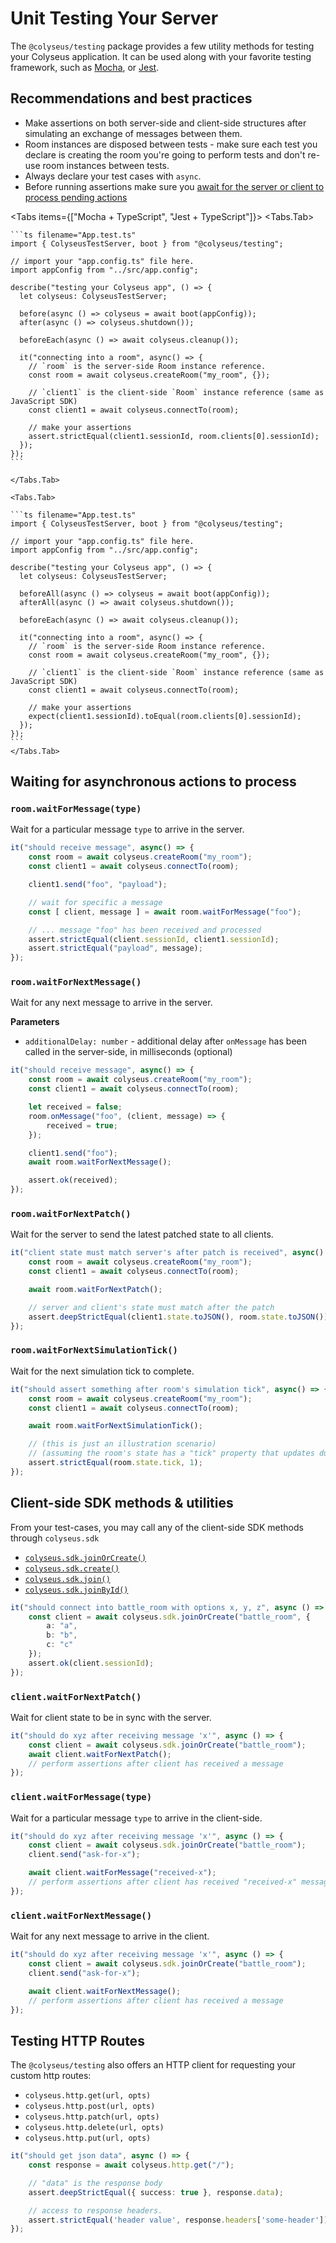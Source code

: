 
# Unit Testing Your Server

The `@colyseus/testing` package provides a few utility methods for testing your Colyseus application. It can be used along with your favorite testing framework, such as [Mocha](https://mochajs.org/), or [Jest](https://jestjs.io/).

## Recommendations and best practices

- Make assertions on both server-side and client-side structures after simulating an exchange of messages between them.
- Room instances are disposed between tests - make sure each test you declare is creating the room you're going to perform tests and don't re-use room instances between tests.
- Always declare your test cases with `async`.
- Before running assertions make sure you [await for the server or client to process pending actions](#waiting-for-asynchronous-actions-to-process)

<Tabs items={["Mocha + TypeScript", "Jest + TypeScript"]}>
    <Tabs.Tab>

    ```ts filename="App.test.ts"
    import { ColyseusTestServer, boot } from "@colyseus/testing";

    // import your "app.config.ts" file here.
    import appConfig from "../src/app.config";

    describe("testing your Colyseus app", () => {
      let colyseus: ColyseusTestServer;

      before(async () => colyseus = await boot(appConfig));
      after(async () => colyseus.shutdown());

      beforeEach(async () => await colyseus.cleanup());

      it("connecting into a room", async() => {
        // `room` is the server-side Room instance reference.
        const room = await colyseus.createRoom("my_room", {});

        // `client1` is the client-side `Room` instance reference (same as JavaScript SDK)
        const client1 = await colyseus.connectTo(room);

        // make your assertions
        assert.strictEqual(client1.sessionId, room.clients[0].sessionId);
      });
    });
    ```

    </Tabs.Tab>

    <Tabs.Tab>

    ```ts filename="App.test.ts"
    import { ColyseusTestServer, boot } from "@colyseus/testing";

    // import your "app.config.ts" file here.
    import appConfig from "../src/app.config";

    describe("testing your Colyseus app", () => {
      let colyseus: ColyseusTestServer;

      beforeAll(async () => colyseus = await boot(appConfig));
      afterAll(async () => await colyseus.shutdown());

      beforeEach(async () => await colyseus.cleanup());

      it("connecting into a room", async() => {
        // `room` is the server-side Room instance reference.
        const room = await colyseus.createRoom("my_room", {});

        // `client1` is the client-side `Room` instance reference (same as JavaScript SDK)
        const client1 = await colyseus.connectTo(room);

        // make your assertions
        expect(client1.sessionId).toEqual(room.clients[0].sessionId);
      });
    });
    ```
    </Tabs.Tab>

</Tabs>

## Waiting for asynchronous actions to process

### `room.waitForMessage(type)`

Wait for a particular message `type` to arrive in the server.

``` typescript
it("should receive message", async() => {
    const room = await colyseus.createRoom("my_room");
    const client1 = await colyseus.connectTo(room);

    client1.send("foo", "payload");

    // wait for specific a message
    const [ client, message ] = await room.waitForMessage("foo");

    // ... message "foo" has been received and processed
    assert.strictEqual(client.sessionId, client1.sessionId);
    assert.strictEqual("payload", message);
});
```

### `room.waitForNextMessage()`

Wait for any next message to arrive in the server.

**Parameters**

- `additionalDelay: number` - additional delay after `onMessage` has been called in the server-side, in milliseconds (optional)

``` typescript
it("should receive message", async() => {
    const room = await colyseus.createRoom("my_room");
    const client1 = await colyseus.connectTo(room);

    let received = false;
    room.onMessage("foo", (client, message) => {
        received = true;
    });

    client1.send("foo");
    await room.waitForNextMessage();

    assert.ok(received);
});
```

### `room.waitForNextPatch()`

Wait for the server to send the latest patched state to all clients.

``` typescript
it("client state must match server's after patch is received", async() => {
    const room = await colyseus.createRoom("my_room");
    const client1 = await colyseus.connectTo(room);

    await room.waitForNextPatch();

    // server and client's state must match after the patch
    assert.deepStrictEqual(client1.state.toJSON(), room.state.toJSON());
});
```

### `room.waitForNextSimulationTick()`

Wait for the next simulation tick to complete.

``` typescript
it("should assert something after room's simulation tick", async() => {
    const room = await colyseus.createRoom("my_room");
    const client1 = await colyseus.connectTo(room);

    await room.waitForNextSimulationTick();

    // (this is just an illustration scenario)
    // (assuming the room's state has a "tick" property that updates during setSimulationInterval())
    assert.strictEqual(room.state.tick, 1);
});
```

## Client-side SDK methods & utilities

From your test-cases, you may call any of the client-side SDK methods through `colyseus.sdk`

- [`colyseus.sdk.joinOrCreate()`](/client/#joinorcreate-roomname-string-options-any)
- [`colyseus.sdk.create()`](/client/#create-roomname-string-options-any)
- [`colyseus.sdk.join()`](/client/#join-roomname-string-options-any)
- [`colyseus.sdk.joinById()`](/client/#joinbyid-roomid-string-options-any)

```ts filename="App.test.ts"
it("should connect into battle_room with options x, y, z", async () => {
    const client = await colyseus.sdk.joinOrCreate("battle_room", {
        a: "a",
        b: "b",
        c: "c"
    });
    assert.ok(client.sessionId);
});
```

### `client.waitForNextPatch()`

Wait for client state to be in sync with the server.

```ts filename="App.test.ts"
it("should do xyz after receiving message 'x'", async () => {
    const client = await colyseus.sdk.joinOrCreate("battle_room");
    await client.waitForNextPatch();
    // perform assertions after client has received a message
});
```

### `client.waitForMessage(type)`

Wait for a particular message `type` to arrive in the client-side.

```ts filename="App.test.ts"
it("should do xyz after receiving message 'x'", async () => {
    const client = await colyseus.sdk.joinOrCreate("battle_room");
    client.send("ask-for-x");

    await client.waitForMessage("received-x");
    // perform assertions after client has received "received-x" message type.
});
```

### `client.waitForNextMessage()`

Wait for any next message to arrive in the client.

```ts filename="App.test.ts"
it("should do xyz after receiving message 'x'", async () => {
    const client = await colyseus.sdk.joinOrCreate("battle_room");
    client.send("ask-for-x");

    await client.waitForNextMessage();
    // perform assertions after client has received a message
});
```

## Testing HTTP Routes

The `@colyseus/testing` also offers an HTTP client for requesting your custom http routes:

- `colyseus.http.get(url, opts)`
- `colyseus.http.post(url, opts)`
- `colyseus.http.patch(url, opts)`
- `colyseus.http.delete(url, opts)`
- `colyseus.http.put(url, opts)`

```ts filename="App.test.ts"
it("should get json data", async () => {
    const response = await colyseus.http.get("/");

    // "data" is the response body
    assert.deepStrictEqual({ success: true }, response.data);

    // access to response headers.
    assert.strictEqual('header value', response.headers['some-header']);
});
```
